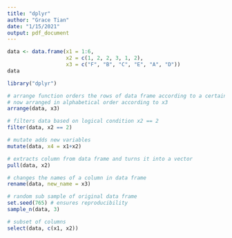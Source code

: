 ```yaml
---
title: "dplyr"
author: "Grace Tian"
date: "1/15/2021"
output: pdf_document
---
```


```r
data <- data.frame(x1 = 1:6,
                   x2 = c(1, 2, 2, 3, 1, 2),
                   x3 = c("F", "B", "C", "E", "A", "D"))
data
```

```r
library("dplyr")
```

```r
# arrange function orders the rows of data frame according to a certain column
# now arranged in alphabetical order according to x3
arrange(data, x3)
```
```r
# filters data based on logical condition x2 == 2
filter(data, x2 == 2) 
```

```r
# mutate adds new variables 
mutate(data, x4 = x1+x2)
```
```r
# extracts column from data frame and turns it into a vector
pull(data, x2)
```

```r
# changes the names of a column in data frame
rename(data, new_name = x3)
```
```r
# random sub sample of original data frame
set.seed(765) # ensures reproducibility
sample_n(data, 3)
```
```r
# subset of columns 
select(data, c(x1, x2))
```

